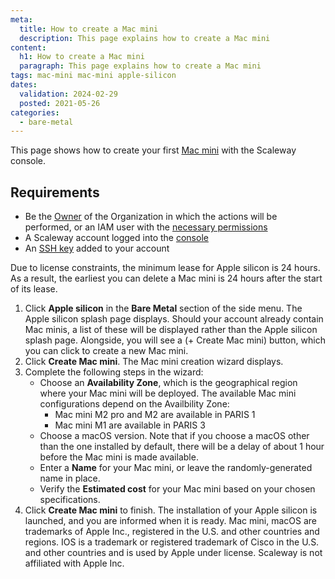```yaml
---
meta:
  title: How to create a Mac mini
  description: This page explains how to create a Mac mini
content:
  h1: How to create a Mac mini
  paragraph: This page explains how to create a Mac mini
tags: mac-mini mac-mini apple-silicon
dates:
  validation: 2024-02-29
  posted: 2021-05-26
categories:
  - bare-metal
---
```


This page shows how to create your first [Mac mini](/bare-metal/apple-silicon/concepts/#mac-mini) with the Scaleway console.

## Requirements

- Be the [Owner](/identity-and-access-management/iam/concepts/#owner) of the Organization in which the actions will be performed, or an IAM user with the [necessary permissions](/identity-and-access-management/iam/concepts/#permission)
- A Scaleway account logged into the [console](https://console.scaleway.com)
- An [SSH key](/identity-and-access-management/organizations-and-projects/how-to/create-ssh-key/) added to your account

<Message type="important">
  Due to license constraints, the minimum lease for Apple silicon is 24 hours. As a result, the earliest you can delete a Mac mini is 24 hours after the start of its lease.
</Message>

1. Click **Apple silicon** in the **Bare Metal** section of the side menu. The Apple silicon splash page displays.
    <Message type="note">
      Should your account already contain Mac minis, a list of these will be displayed rather than the Apple silicon splash page.
      Alongside, you will see a (+ Create Mac mini) button, which you can click to create a new Mac mini.
    </Message>
2. Click **Create Mac mini**. The Mac mini creation wizard displays.
3. Complete the following steps in the wizard:
    - Choose an **Availability Zone**, which is the geographical region where your Mac mini will be deployed. The available Mac mini configurations depend on the Availbility Zone:
      - Mac mini M2 pro and M2 are available in PARIS 1
      - Mac mini M1 are available in PARIS 3
    - Choose a macOS version. Note that if you choose a macOS other than the one installed by default, there will be a delay of about 1 hour before the Mac mini is made available.
    - Enter a **Name** for your Mac mini, or leave the randomly-generated name in place.
    - Verify the **Estimated cost** for your Mac mini based on your chosen specifications.
4. Click **Create Mac mini** to finish. The installation of your Apple silicon is launched, and you are informed when it is ready.
    <Message type="note">
      Mac mini, macOS are trademarks of Apple Inc., registered in the U.S. and other countries and regions. IOS is a trademark or registered trademark of Cisco in the U.S. and other countries and is used by Apple under license. Scaleway is not affiliated with Apple Inc.
    </Message>


